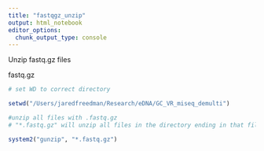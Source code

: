 ```yaml
---
title: "fastqgz_unzip"
output: html_notebook
editor_options: 
  chunk_output_type: console
---
```


Unzip fastq.gz files

fastq.gz 


```r
# set WD to correct directory

setwd("/Users/jaredfreedman/Research/eDNA/GC_VR_miseq_demulti")

#unzip all files with .fastq.gz
# "*.fastq.gz" will unzip all files in the directory ending in that file format

system2("gunzip", "*.fastq.gz")

```

